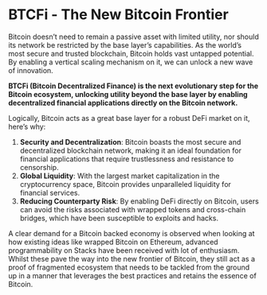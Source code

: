 
# BTCFi - The New Bitcoin Frontier

Bitcoin doesn’t need to remain a passive asset with limited utility, nor should its network be restricted by the base layer’s capabilities. As the world’s most secure and trusted blockchain, Bitcoin holds vast untapped potential. By enabling a vertical scaling mechanism on it, we can unlock a new wave of innovation.

**BTCFi (Bitcoin Decentralized Finance) is the next evolutionary step for the Bitcoin ecosystem, unlocking utility beyond the base layer by enabling decentralized financial applications directly on the Bitcoin network.**

Logically, Bitcoin acts as a great base layer for a robust DeFi market on it, here’s why:

1. **Security and Decentralization**: Bitcoin boasts the most secure and decentralized blockchain network, making it an ideal foundation for financial applications that require trustlessness and resistance to censorship.
2. **Global Liquidity**: With the largest market capitalization in the cryptocurrency space, Bitcoin provides unparalleled liquidity for financial services.
3. **Reducing Counterparty Risk**: By enabling DeFi directly on Bitcoin, users can avoid the risks associated with wrapped tokens and cross-chain bridges, which have been susceptible to exploits and hacks.

A clear demand for a Bitcoin backed economy is observed when looking at how existing ideas like wrapped Bitcoin on Ethereum, advanced programmability on Stacks have been received with lot of enthusiasm. Whilst these pave the way into the new frontier of Bitcoin, they still act as a proof of fragmented ecosystem that needs to be tackled from the ground up in a manner that leverages the best practices and retains the essence of Bitcoin.
